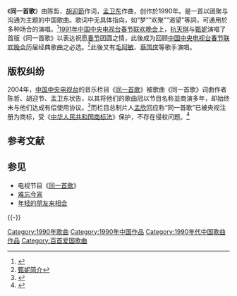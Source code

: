 《'''同一首歌'''》由陈哲、[[胡迎節|胡迎節]]作词，[[孟卫东_(音乐家)|孟卫东]]作曲，创作於1990年。是一首以团聚与沟通为主题的中国歌曲。歌词中无具体指向，如“梦”“欢聚”“渴望”等詞，可通用於多种场合的演唱。<ref>{{Cite web |url=http://ent.people.com.cn/GB/8222/42058/14079201.html |title=同一首歌 (歌词) |access-date=2011-07-30 |archive-date=2020-02-20 |archive-url=https://web.archive.org/web/20200220173022/http://ent.people.com.cn/GB/8222/42058/14079201.html |dead-url=no }}</ref>[[1991年中国中央电视台春节联欢晚会|1991年中国中央电视台春节联欢晚会]]上，[[杭天琪|杭天琪]]与[[甄妮|甄妮]]演唱了首版《同一首歌》以表达祝愿[[春节|春节]]团圆之情，此後成为回顾[[中国中央电视台春节联欢晚会|中国中央电视台春节联欢晚会]]历届经典歌曲之必选。<ref>[http://www.chazidian.com/netstar1079 甄妮简介]</ref>此後又有[[毛阿敏|毛阿敏]]、[[蔡国庆|蔡国庆]]等歌手演唱。

== 版权纠纷 ==
2004年，[[中国中央电视台|中国中央电视台]]的音乐栏目《[[同一首歌|同一首歌]]》被歌曲《同一首歌》词曲作者陈哲、胡迎节、孟卫东状告，以其将他们的歌曲冠以节目名称並商演多年，却始终未与他们达成有偿使用协议。<ref>{{Cite web |url=http://ent.sina.com.cn/2004-11-15/0624565046.html |title=央视《同一首歌》涉嫌侵权被告上法庭 |access-date=2011-07-30 |archive-date=2019-09-15 |archive-url=https://web.archive.org/web/20190915024734/http://ent.sina.com.cn/2004-11-15/0624565046.html |dead-url=no }}</ref>而栏目总制片人[[孟欣|孟欣]]回应称“同一首歌”已被央视注册为商标，受《[[中华人民共和国商标法|中华人民共和国商标法]]》保护，不存在侵权问题。<ref>{{Cite web |url=http://news.xinhuanet.com/newmedia/2004-11/18/content_2232043.htm |title=否认《同一首歌》侵权 孟欣：央视已注册为商标 |access-date=2011-07-30 |archive-date=2013-08-19 |archive-url=https://web.archive.org/web/20130819185013/http://news.xinhuanet.com/newmedia/2004-11/18/content_2232043.htm |dead-url=no }}</ref>

== 参考文献 ==
{{Reflist|2}}

== 参见 ==
* 电视节目《[[同一首歌|同一首歌]]》
* [[难忘今宵|难忘今宵]]
* [[年轻的朋友来相会|年轻的朋友来相会]]

{{-}}
{{中宣部推荐100首爱国歌曲}}

[[Category:1990年歌曲|Category:1990年歌曲]]
[[Category:1990年中国作品|Category:1990年中国作品]]
[[Category:1990年代中国歌曲作品|Category:1990年代中国歌曲作品]]
[[Category:百首爱国歌曲|Category:百首爱国歌曲]]